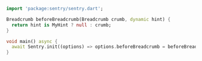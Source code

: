 ```dart
import 'package:sentry/sentry.dart';

Breadcrumb beforeBreadcrumb(Breadcrumb crumb, dynamic hint) {
  return hint is MyHint ? null : crumb;
}

void main() async {
  await Sentry.init((options) => options.beforeBreadcrumb = beforeBreadcrumb);
}
```
